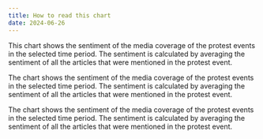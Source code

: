 ```yaml
---
title: How to read this chart
date: 2024-06-26
---
```



This chart shows the sentiment of the media coverage of the protest events in the selected time period. The sentiment is calculated by averaging the sentiment of all the articles that were mentioned in the protest event.

The chart shows the sentiment of the media coverage of the protest events in the selected time period. The sentiment is calculated by averaging the sentiment of all the articles that were mentioned in the protest event.

The chart shows the sentiment of the media coverage of the protest events in the selected time period. The sentiment is calculated by averaging the sentiment of all the articles that were mentioned in the protest event.
